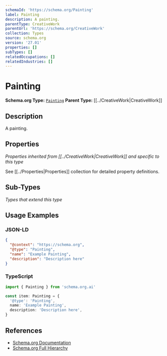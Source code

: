 ```yaml
---
schemaId: 'https://schema.org/Painting'
label: Painting
description: A painting.
parentType: CreativeWork
parentUrl: 'https://schema.org/CreativeWork'
collection: Types
source: schema.org
version: '27.01'
properties: []
subTypes: []
relatedOccupations: []
relatedIndustries: []
---
```

# Painting

**Schema.org Type:** [`Painting`](https://schema.org/Painting)
**Parent Type:** [[../CreativeWork|CreativeWork]]

## Description

A painting.

## Properties

*Properties inherited from [[../CreativeWork|CreativeWork]] and specific to this type*

See [[../Properties|Properties]] collection for detailed property definitions.

## Sub-Types

*Types that extend this type*

## Usage Examples

### JSON-LD

```json
{
  "@context": "https://schema.org",
  "@type": "Painting",
  "name": "Example Painting",
  "description": "Description here"
}
```

### TypeScript

```typescript
import { Painting } from 'schema.org.ai'

const item: Painting = {
  '@type': 'Painting',
  name: 'Example Painting',
  description: 'Description here',
}
```

## References

- [Schema.org Documentation](https://schema.org/Painting)
- [Schema.org Full Hierarchy](https://schema.org/docs/full.html)
